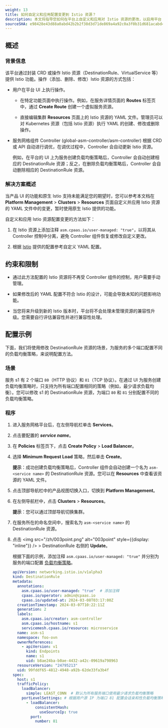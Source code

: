 ```yaml
---
weight: 13
title: 如何自定义和应用配置变更到 Istio 资源？
description: 本文将指导您如何在平台上自定义和应用对 Istio 资源的更改，以启用平台 UI 未提供的功能。
sourceSHA: e98428e43d88a0abd42b2b2f38d3d71de869a4a92c0a3f0b31d681acabd42dcd
---
```


## 概述

### 背景信息

该平台通过封装 CRD 或操作 Istio 资源（DestinationRule、VirtualService 等）提供 Istio 功能。操作（添加、删除、修改）Istio 资源的方式包括：

- 用户在平台 UI 上执行操作。

  - 在特定功能页面中执行操作。例如，在服务详情页面的 **Routes** 标签页中，通过 **Create Route** 创建一个虚拟服务资源。

  - 直接编辑集群 **Resources** 页面上的 Istio 资源的 YAML 文件。管理员可以对 Kubernetes 资源（包括 Istio 资源）执行 YAML 的创建、修改或删除操作。

- 服务网格组件 Controller (global-asm-controller/asm-controller) 根据 CRD 或 API 自动进行调优，在调优过程中，Controller 会自动更新 Istio 资源。

  例如，在平台的 UI 上为服务创建负载均衡策略后，Controller 会自动创建相应的 DestinationRule 资源；反之，在删除负载均衡策略后，Controller 会自动删除相应的 DestinationRule 资源。

### 解决方案概述

当产品 UI 的功能和原生 Istio 支持未能满足您的期望时，您可以参考本文档在 **Platform Management** > **Clusters** > **Resources** 页面自定义并应用 Istio 资源的 YAML 文件中的变更，暂时使用原生 Istio 提供的功能。

自定义和应用 Istio 资源配置变更的方法如下：

1. 在 Istio 资源上添加注释 `asm.cpaas.io/user-managed: "true"`，以将其从 Controller 控制中分离，避免 Controller 组件恢复或修改自定义更改。

2. 根据 [Istio](https://istio.io/latest/docs/reference/config/) 提供的配置参考自定义 YAML 配置。

## 约束和限制

- 通过此方法配置的 Istio 资源将不再受 Controller 组件的控制，用户需要手动管理。

- 如果修改后的 YAML 配置不符合 Istio 的设计，可能会导致未知的问题影响功能。

- 当您将来升级到新的 Istio 版本时，平台将不会处理未管理资源的兼容性升级。您需要自行评估兼容性并进行兼容性处理。

## 配置示例

下面，我们将使用修改 DestinationRule 资源的场景，为服务的多个端口配置不同的负载均衡策略，来说明配置方法。

### 场景

服务 s1 有 2 个端口 `80`（HTTP 协议）和 `81`（TCP 协议）。在通过 UI 为服务创建负载均衡策略时，只支持为所有端口配置相同的策略（例如，最少请求负载均衡）。您可以修改 s1 的 DestinationRule 资源，为端口 `80` 和 `81` 分别配置不同的负载均衡策略。

### 程序

1. 进入服务网格平台后，在左侧导航栏单击 **Services**。

2. 点击要配置的 ***service name***。

3. 在 **Policies** 标签页下，点击 **Create Policy** > **Load Balancer**。

4. 选择 **Minimum Request Load** 策略，然后单击 **Create**。

   **提示**：成功创建负载均衡策略后，Controller 组件会自动创建一个名为 `asm-<service name>` 的 DestinationRule 资源。您可以在 **Resources** 中查看该资源的 YAML 文件。

5. 点击顶部导航栏中的产品视图切换入口，切换到 **Platform Management**。

6. 在左侧导航栏中，点击 **Clusters** > **Resources**。

   **提示**：您可以通过顶部导航切换集群。

7. 在服务所在的命名空间中，搜索名为 `asm-<service name>` 的 DestinationRule 资源。

8. 点击 <img src="/zh/003point.png" alt="003point" style={{display: "inline"}} /> > DestinationRule 右侧的 **Update**。

   根据下面的示例，添加注释 `asm.cpaas.io/user-managed: "true"` 并分别为服务的端口配置 [负载均衡策略](https://istio.io/latest/docs/reference/config/networking/destination-rule/)。

   ```yaml
   apiVersion: networking.istio.io/v1alpha3
   kind: DestinationRule
   metadata:
     annotations:
       asm.cpaas.io/user-managed: "true"  # 添加注释
       cpaas.io/operator: admin@cpaas.io
       cpaas.io/updated-at: 2024-03-08T03:17:00Z
     creationTimestamp: 2024-03-07T10:22:11Z
     generation: 2
     labels:
       asm.cpaas.io/creator: asm-controller
       asm.cpaas.io/hostname: s1
       servicemesh.cpaas.io/resource: microservice
     name: asm-s1
     namespace: foo-ovn
     ownerReferences:
       - apiVersion: v1
         kind: Endpoints
         name: s1
         uid: b8ae24ba-b0ae-4432-a42c-09619a798963
     resourceVersion: "24795213"
     uid: 99fddf65-4812-4948-a92b-62de33fa3b4f
   spec:
     host: s1
     trafficPolicy:
       loadBalancer:
         simple: LEAST_CONN  # 默认为所有服务端口使用最少请求负载均衡策略
       portLevelSettings: # 根据用户源 IP 为端口 81 配置会话亲和性负载均衡策略
         - loadBalancer:
             consistentHash:
               useSourceIp: true
           port:
             number: 81
   ```
